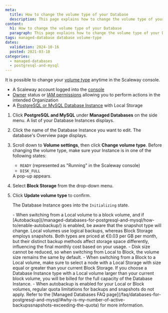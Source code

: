 ```yaml
---
meta:
  title: How to change the volume type of your Database
  description: This page explains how to change the volume type of your Database
content:
  h1: How to change the volume type of your Database
  paragraph: This page explains how to change the volume type of your Database
tags: managed-database database volume-type
dates:
  validation: 2024-10-16
  posted: 2021-03-10
categories:
  - managed-databases
  - postgresql-and-mysql
---
```


It is possible to change your [volume type](/managed-databases-for-postgresql-and-mysql/concepts/#volume-type) anytime in the Scaleway console.

<Macro id="requirements" />

- A Scaleway account logged into the [console](https://console.scaleway.com)
- [Owner](/iam/concepts/#owner) status or [IAM permissions](/iam/concepts/#permission) allowing you to perform actions in the intended Organization
- A [PostgreSQL or MySQL Database Instance](/managed-databases-for-postgresql-and-mysql/quickstart/) with Local Storage

1. Click **PostgreSQL and MySQL** under **Managed Databases** on the side menu. A list of your Database Instances displays.
2. Click the name of the Database Instance you want to edit. The database's Overview page displays.
3. Scroll down to **Volume settings**, then click **Change volume type**.
    <Message type="important">
      Before changing the volume type, make sure your Instance is in one of the following states:
      - `READY` (represented as "Running" in the Scaleway console)
      - `DISK_FULL`
    </Message>
    A pop-up appears.
4. Select **Block Storage** from the drop-down menu.
5. Click **Update volume type** to confirm.

    The Database Instance goes into the `Initializing` state.

    <Message type="important">
      - When switching from a Local volume to a block volume, and if [Autobackup](/managed-databases-for-postgresql-and-mysql/how-to/enable-autobackup/) is enabled, be aware that the snapshot type will change. Local volumes use logical backups, whereas Block Storage employs snapshots. Both types are priced at €0.03 per GB per month, but their distinct backup methods affect storage space differently, influencing the final monthly cost based on your usage.
      - Disk size cannot be reduced, so when switching from Local to Block, the volume size remains the same by default.
      - When switching from a Block to a Local volume, make sure to select a node with a Local Storage with size equal or greater than your current Block Storage. If you choose a Database Instance type with a Local volume larger than your current block volume, you will be billed for the full capacity of the Database Instance.
      - When autobackup is enabled for your Local or Block volumes, regular quota limitations for backups and snapshots do not apply. Refer to the [Managed Databases FAQ page](/faq/databases-for-postgresql-and-mysql/#why-is-my-number-of-active-backupssnapshots-exceeding-the-quota) for more information.
    </Message>